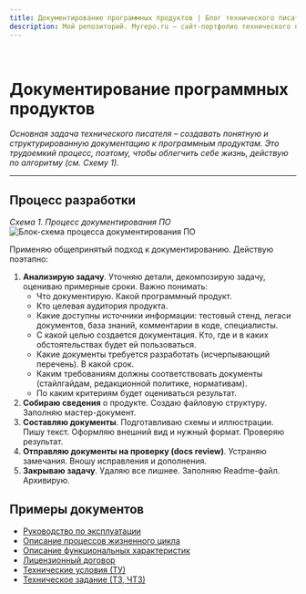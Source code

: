 ```yaml
---
title: Документирование программных продуктов | Блог технического писателя
description: Мой репозиторий. Myrepo.ru – сайт-портфолио технического писателя
---
```



<br />

# Документирование программных продуктов

*Основная задача технического писателя – создавать понятную и структурированную документацию к программным продуктам. Это трудоемкий процесс, поэтому, чтобы облегчить себе жизнь, действую по алгоритму (см. Схему 1).*

---

## Процесс разработки

*Схема 1. Процесс документирования ПО*
![Блок-схема процесса документирования ПО](../../images/diagrams/diagram-001.jpg)

Применяю общепринятый подход к документированию. Действую поэтапно:

1. **Анализирую задачу**. Уточняю детали, декомпозирую задачу, оцениваю примерные сроки. Важно понимать:
	- Что документирую. Какой программный продукт.
	- Кто целевая аудитория продукта.
	- Какие доступны источники информации: тестовый стенд, легаси документов, база знаний, комментарии в коде, специалисты.
	- С какой целью создается документация. Кто, где и в каких обстоятельствах будет ей пользоваться.
	- Какие документы требуется разработать (исчерпывающий перечень). В какой срок.
	- Каким требованиям должны соответствовать документы (стайлгайдам, редакционной политике, нормативам).
	- По каким критериям будет оцениваться результат.
2. **Собираю сведения** о продукте. Создаю файловую структуру. Заполняю мастер-документ.
3. **Составляю документы**. Подготавливаю схемы и иллюстрации. Пишу текст. Оформляю внешний вид и нужный формат. Проверяю результат.
4. **Отправляю документы на проверку (docs review)**. Устраняю замечания. Вношу исправления и дополнения.
5. **Закрываю задачу**. Удаляю все лишнее. Заполняю Readme-файл. Архивирую.

## Примеры документов

- [Руководство по эксплуатации](/portfolio/docs/rukovodstvo-po-ekspluatatsii-po)
- [Описание процессов жизненного цикла](/portfolio/docs/opisaniye-protsessov-zhiznennogo-tsikla)
- [Описание функциональных характеристик](/portfolio/docs/opisaniye-funktsionalnykh-kharakteristik)
- [Лицензионный договор](/portfolio/docs/obrazets-litsenzionnogo-dogovora)
- [Технические условия (ТУ)](/portfolio/docs/tekhnicheskiye-usloviya)
- [Техническое задание (ТЗ, ЧТЗ)](/portfolio/docs/tekhnicheskiye-zadaniya-na-programmnyy-kompleks)

